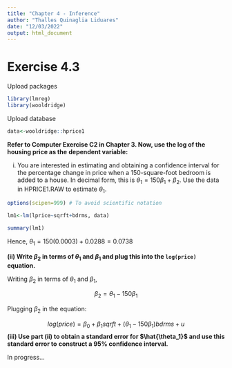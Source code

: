 ---
title: "Chapter 4 - Inference"
author: "Thalles Quinaglia Liduares"
date: "12/03/2022"
output: html_document
---

# Exercise 4.3

Upload packages

```{r}
library(lmreg)
library(wooldridge)
```
Upload database

```{r}

data<-wooldridge::hprice1

```
**Refer to Computer Exercise C2 in Chapter 3. Now, use the log of the housing price as the**
**dependent variable:**

(i) You are interested in estimating and obtaining a confidence interval for the percentage
change in price when a 150-square-foot bedroom is added to a house. In decimal
form, this is $\theta_1=150\beta_1+\beta_2$. Use the data in HPRICE1.RAW to estimate $\theta_1$.

```{r}

options(scipen=999) # To avoid scientific notation

lm1<-lm(lprice~sqrft+bdrms, data)

summary(lm1)

```
Hence, $\theta_1=150(0.0003)+0.0288=0.0738$

**(ii) Write $\beta_2$ in terms of $\theta_1$ and $\beta_1$ and plug this into the `log(price)` equation.**

Writing $\beta_2$ in terms of $\theta_1$ and $\beta_1$, 

$$\beta_2=\theta_1-150\beta_1$$

Plugging $\beta_2$ in the equation:

$$log(price)=\beta_0+\beta_1sqrft+(\theta_1-150\beta_1)bdrms+u$$
**(iii) Use part (ii) to obtain a standard error for $\hat{\theta_1}$ and use this standard error to**
**construct a 95% confidence interval.**

In progress...


